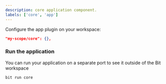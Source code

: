 ```yaml
---
description: core application component.
labels: ['core', 'app']
---
```


Configure the app plugin on your workspace:

```json
"my-scope/core": {},
```

### Run the application

You can run your application on a separate port to see it outside of the Bit workspace

```bash
bit run core
```
